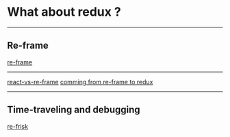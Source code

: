 # What about redux ?

---

## Re-frame

[re-frame](https://github.com/Day8/re-frame)

---

[react-vs-re-frame](https://purelyfunctional.tv/article/react-vs-re-frame/)
[comming from re-frame to redux](https://www.joshuahorwitz.net/posts/reduxtoreframe/)

---

## Time-traveling and debugging

[re-frisk](https://github.com/flexsurfer/re-frisk)
